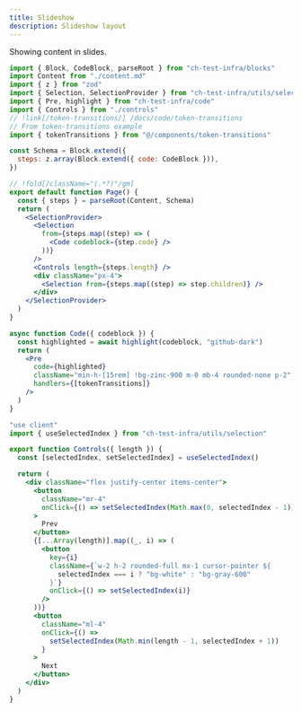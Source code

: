 ```yaml
---
title: Slideshow
description: Slideshow layout
---
```



Showing content in slides.

<LayoutDemo name="slideshow">

```jsx page.jsx -cw
import { Block, CodeBlock, parseRoot } from "ch-test-infra/blocks"
import Content from "./content.md"
import { z } from "zod"
import { Selection, SelectionProvider } from "ch-test-infra/utils/selection"
import { Pre, highlight } from "ch-test-infra/code"
import { Controls } from "./controls"
// !link[/token-transitions/] /docs/code/token-transitions
// From token-transitions example
import { tokenTransitions } from "@/components/token-transitions"

const Schema = Block.extend({
  steps: z.array(Block.extend({ code: CodeBlock })),
})

// !fold[/className="(.*?)"/gm]
export default function Page() {
  const { steps } = parseRoot(Content, Schema)
  return (
    <SelectionProvider>
      <Selection
        from={steps.map((step) => (
          <Code codeblock={step.code} />
        ))}
      />
      <Controls length={steps.length} />
      <div className="px-4">
        <Selection from={steps.map((step) => step.children)} />
      </div>
    </SelectionProvider>
  )
}

async function Code({ codeblock }) {
  const highlighted = await highlight(codeblock, "github-dark")
  return (
    <Pre
      code={highlighted}
      className="min-h-[15rem] !bg-zinc-900 m-0 mb-4 rounded-none p-2"
      handlers={[tokenTransitions]}
    />
  )
}
```

```jsx controls.jsx -cw
"use client"
import { useSelectedIndex } from "ch-test-infra/utils/selection"

export function Controls({ length }) {
  const [selectedIndex, setSelectedIndex] = useSelectedIndex()

  return (
    <div className="flex justify-center items-center">
      <button
        className="mr-4"
        onClick={() => setSelectedIndex(Math.max(0, selectedIndex - 1))}
      >
        Prev
      </button>
      {[...Array(length)].map((_, i) => (
        <button
          key={i}
          className={`w-2 h-2 rounded-full mx-1 cursor-pointer ${
            selectedIndex === i ? "bg-white" : "bg-gray-600"
          }`}
          onClick={() => setSelectedIndex(i)}
        />
      ))}
      <button
        className="ml-4"
        onClick={() =>
          setSelectedIndex(Math.min(length - 1, selectedIndex + 1))
        }
      >
        Next
      </button>
    </div>
  )
}
```

</LayoutDemo>
